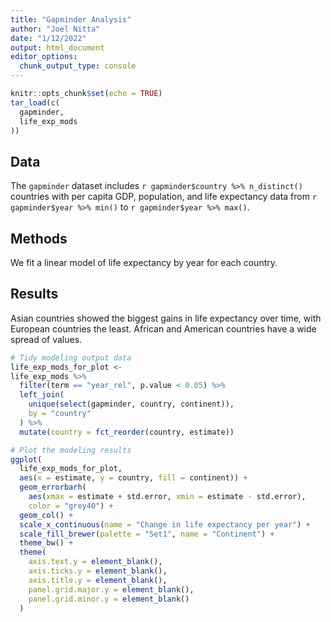 ```yaml
---
title: "Gapminder Analysis"
author: "Joel Nitta"
date: "1/12/2022"
output: html_document
editor_options: 
  chunk_output_type: console
---
```


```r
knitr::opts_chunk$set(echo = TRUE)
tar_load(c(
  gapminder,
  life_exp_mods
))
```

## Data

The `gapminder` dataset includes `r gapminder$country %>% n_distinct()` countries with per capita GDP, population, and life expectancy data from `r gapminder$year %>% min()` to `r gapminder$year %>% max()`.

## Methods

We fit a linear model of life expectancy by year for each country.

## Results

Asian countries showed the biggest gains in life expectancy over time, with European countries the least.
African and American countries have a wide spread of values.

```r
# Tidy modeling output data
life_exp_mods_for_plot <-
life_exp_mods %>%
  filter(term == "year_rel", p.value < 0.05) %>%
  left_join(
    unique(select(gapminder, country, continent)), 
    by = "country"
  ) %>%
  mutate(country = fct_reorder(country, estimate))

# Plot the modeling results
ggplot(
  life_exp_mods_for_plot,
  aes(x = estimate, y = country, fill = continent)) +
  geom_errorbarh(
    aes(xmax = estimate + std.error, xmin = estimate - std.error),
    color = "grey40") +
  geom_col() +
  scale_x_continuous(name = "Change in life expectancy per year") +
  scale_fill_brewer(palette = "Set1", name = "Continent") +
  theme_bw() +
  theme(
    axis.text.y = element_blank(),
    axis.ticks.y = element_blank(),
    axis.title.y = element_blank(),
    panel.grid.major.y = element_blank(),
    panel.grid.minor.y = element_blank()
  )
```

